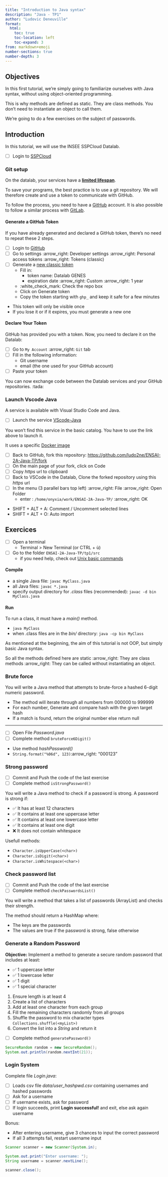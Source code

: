 ```yaml
---
title: "Introduction to Java syntax"
description: "Java - TP1"
author: "Ludovic Deneuville"
format:
  html:
    toc: true
    toc-location: left
    toc-expand: 3
from: markdown+emoji
number-sections: true
number-depth: 3
---
```



## Objectives {.unnumbered}

In this first tutorial, we're simply going to familiarize ourselves with Java syntax, without using object-oriented programming.

This is why methods are defined as static. They are class methods. You don't need to instantiate an object to call them.

We're going to do a few exercises on the subject of passwords.

## Introduction

In this tutorial, we will use the INSEE SSPCloud Datalab.

- [ ] Login to [SSPCloud](https://datalab.sspcloud.fr){target="_blank"}


### Git setup

::: {.callout-caution}
On the datalab, your services have a [**limited lifespan**]{.underline}.

To save your programs, the best practice is to use a git repository. We will therefore create and use a token to communicate with GitHub.

To follow the process, you need to have a [GitHub](https://github.com/){target="_blank"} account.
It is also possible to follow a similar process with [GitLab](https://about.gitlab.com/){target="_blank"}.
:::


#### Generate a GitHub Token

::: {.callout-tip title="Already done?"}
If you have already generated and declared a GitHub token, there's no need to repeat these 2 steps.
:::

- [ ] Login to [GitHub](https://github.com/){target="_blank"}
- [ ] Go to settings :arrow_right: Developer settings :arrow_right: Personal access tokens :arrow_right: Tokens (classic)
- [ ] Generate a [new classic token](https://github.com/settings/tokens/new){target="_blank"}
  - Fill in:
    - token name: Datalab GENES
    - expiration date :arrow_right: Custom :arrow_right: 1 year
  - :white_check_mark: Check the repo box
  - Click on [Generate token]{.green-button}
  - Copy the token starting with `ghp_` and keep it safe for a few minutes

::: {.callout-warning}
- This token will only be visible once
- If you lose it or if it expires, you must generate a new one
:::


#### Declare Your Token

GitHub has provided you with a token. Now, you need to declare it on the Datalab:

- [ ] Go to `My Account` :arrow_right: `Git` tab
- [ ] Fill in the following information:
  - Git username
  - email (the one used for your GitHub account)
- [ ] Paste your token

::: {.callout-tip title="Git Config"}
You can now exchange code between the Datalab services and your GitHub repositories. :tada:
:::


### Launch Vscode Java

A service is available with Visual Studio Code and Java.

- [ ] Launch the service [VScode-Java](https://datalab.sspcloud.fr/launcher/ide/vscode-python?version=1.11.26&autoLaunch=true&service.image.custom.enabled=true&service.image.custom.version=%C2%ABodysseu%2Fonyxia-vscode-java%3Aj21%C2%BB){target="_blank"}

::: {.callout-important}
You won't find this service in the basic catalog. You have to use the link above to launch it.

It uses a specific [Docker image](https://github.com/odysseu/onyxia-datascience-images/blob/main/vscode-java/Dockerfile){target="_blank"}
:::

- [ ] Back to GitHub, fork this repository: <https://github.com/ludo2ne/ENSAI-2A-Java-TP/fork>{target="_blank"}
- [ ] On the main page of your fork, click on [Code]{.green-button}
- [ ] Copy *https* url to clipboard
- [ ] Back to VSCode in the Datalab, Clone the forked repository using this *https* url
- [ ] In the menu (3 parallel bars top left) :arrow_right: File :arrow_right: Open Folder
  - enter : `/home/onyxia/work/ENSAI-2A-Java-TP/` :arrow_right: OK

::: {.callout-tip title="Shorcuts"}
- SHIFT + ALT + A: Comment / Uncomment selected lines
- SHIFT + ALT + O: Auto import
:::




## Exercices

- [ ] Open a terminal
  - Terminal > New Terminal (or CTRL + ù)
- [ ] Go to the folder `ENSAI-2A-Java-TP/tp1/src`
  - if you need help, check out [Unix basic commands](https://ludo2ne.github.io/Git-tuto/doc/presentation.html#commandes-unix){target="_blank"}

#### Compile

- a single Java file: `javac MyClass.java`
- all Java files: `javac *.java`
- specify output directory for *.class* files (recommended): `javac -d bin MyClass.java`

#### Run

::: {.callout-important}
To run a class, it must have a *main()* method.
:::

- `java MyClass`
-  when .class files are in the *bin/* directory: `java -cp bin MyClass`


::: {.callout-note title="Static Methods"}
As mentioned at the beginning, the aim of this tutorial is not OOP, but simply basic Java syntax. 

So all the methods defined here are static :arrow_right: They are class methods :arrow_right: They can be called without instantiating an object.
:::



### Brute force

You will write a Java method that attempts to brute-force a hashed 6-digit numeric password.

- The method will iterate through all numbers from 000000 to 999999
- For each number, Generate and compare hash with the given target hash
- If a match is found, return the original number else return null

---

- [ ] Open File *Password.java*
- [ ] Complete method `bruteForce6Digit()`


::: {.callout-tip}
- Use method *hashPassword()*
- `String.format("%06d", 123)`:arrow_right: "000123"
:::


### Strong password

- [ ] Commit and Push the code of the last exercise
- [ ] Complete method `isStrongPassword()`

You will write a Java method to check if a password is strong. A password is strong if:

- ✅ It has at least 12 characters
- ✅ It contains at least one uppercase letter
- ✅ It contains at least one lowercase letter
- ✅ It contains at least one digit
- ❌ It does not contain whitespace

::: {.callout-tip}
Usefull methods:

- `Character.isUpperCase(<char>)`
- `Character.isDigit(<char>)`
- `Character.isWhitespace(<char>)`
:::


### Check password list

- [ ] Commit and Push the code of the last exercise
- [ ] Complete method `checkPasswordsList()`

You will write a method that takes a list of passwords (ArrayList<String>) and checks their strength. 

The method should return a HashMap where:

- The keys are the passwords
- The values are true if the password is strong, false otherwise

### Generate a Random Password

**Objective:** Implement a method to generate a secure random password that includes at least:  

- ✅ 1 uppercase letter  
- ✅ 1 lowercase letter  
- ✅ 1 digit  
- ✅ 1 special character  

1. Ensure length is at least 4
2. Create a list of characters
3. Add at least one character from each group  
4. Fill the remaining characters randomly from all groups
5. Shuffle the password to mix character types `Collections.shuffle(<myList>)`
6. Convert the list into a *String* and return it

- [ ] Complete method `generatePassword()`

::: {.callout-tip title="Generate random int between 0 and 20"}
```.java
SecureRandom random = new SecureRandom();
System.out.println(random.nextInt(21));
```
:::


### Login System

Complete file *Login.java*:

- [ ] Loads csv file *data/user_hashpwd.csv* containing usernames and hashed passwords
- [ ] Ask for a username
- [ ] If username exists, ask for password
- [ ] If login succeeds, print **Login successful!** and exit, else ask again username

Bonus:

- After entering username, give 3 chances to input the correct password
- If all 3 attempts fail, restart username input

::: {.callout-tip title="Use a Scanner"}
```.java
Scanner scanner = new Scanner(System.in);

System.out.print("Enter username: ");
String username = scanner.nextLine();

scanner.close();
```
:::
